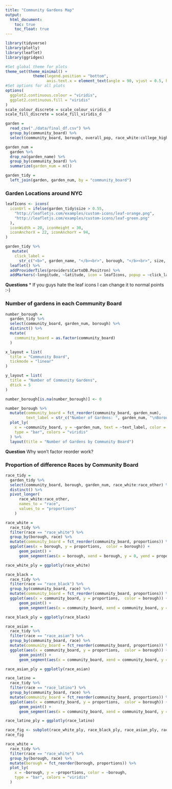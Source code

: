 ```yaml
---
title: "Community Gardens Map"
output: 
  html_document:
    toc: true
    toc_float: true
---
```


```r

library(tidyverse)
library(plotly)
library(leaflet)
library(ggridges)

#Set global theme for plots
theme_set(theme_minimal() + 
            theme(legend.position = "bottom", 
                  axis.text.x = element_text(angle = 90, vjust = 0.5, hjust = 1)))
#Set options for all plots
options(
  ggplot2.continuous.colour = "viridis",
  ggplot2.continuous.fill = "viridis"
)
scale_colour_discrete = scale_colour_viridis_d
scale_fill_discrete = scale_fill_viridis_d
```


```r
garden =
  read_csv("./data/final_df.csv") %>%
  group_by(community_board) %>%
  select(community_board, borough, overall_pop, race_white:college_higher, garden_name:longitude)

garden_num = 
  garden %>% 
  drop_na(garden_name) %>% 
  group_by(community_board) %>% 
  summarize(garden_num = n())

garden_tidy = 
  left_join(garden, garden_num, by = "community_board")

```


### Garden Locations around NYC 

```r
leafIcons <- icons(
  iconUrl = ifelse(garden_tidy$size > 0.55,
    "http://leafletjs.com/examples/custom-icons/leaf-orange.png",
    "http://leafletjs.com/examples/custom-icons/leaf-green.png"
  ),
  iconWidth = 20, iconHeight = 30,
  iconAnchorX = 22, iconAnchorY = 94,
)

garden_tidy %>%
   mutate(
    click_label =
      str_c("<b>", garden_name, "</b><br>", borough, "</b><br>", size, " acres")) %>% 
  leaflet() %>%
  addProviderTiles(providers$CartoDB.Positron) %>% 
  addMarkers(~longitude, ~latitude, icon = leafIcons, popup = ~click_label)

```

**Questions** 
  * If you guys hate the leaf icons I can change it to normal points :-)



### Number of gardens in each Community Board

```r
number_borough = 
  garden_tidy %>% 
  select(community_board, garden_num, borough) %>% 
  distinct() %>% 
  mutate(
    community_board = as.factor(community_board)
  )

x_layout = list(
  title = "Community Board",
  tickmode = "linear"
)

y_layout = list(
  title = "Number of Community Gardens",
  dtick = 5
)

number_borough[is.na(number_borough)] <- 0 

number_borough %>%
  mutate(community_board = fct_reorder(community_board, garden_num),
         text_label = str_c("Number of Gardens: ", garden_num, "\nBorough: ", borough)) %>% 
  plot_ly(
    x = ~community_board, y = ~garden_num, text = ~text_label, color = ~borough, 
    type = "bar", colors = "viridis"
  ) %>% 
  layout(title = "Number of Gardens by Community Board")
```
**Question** Why won't factor reorder work? 


### Proportion of difference Races by Community Board

```r

race_tidy = 
  garden_tidy %>% 
  select(community_board, borough, garden_num, race_white:race_other) %>% 
  distinct() %>% 
  pivot_longer(
      race_white:race_other,
      names_to = "race",
      values_to = "proportions"
    )

race_white = 
  race_tidy %>% 
  filter(race == "race_white") %>% 
  group_by(borough, race) %>% 
  mutate(community_board = fct_reorder(community_board, proportions)) %>% 
  ggplot(aes(x = borough, y = proportions,  color = borough)) +
      geom_point() +
      geom_segment(aes(x = borough, xend = borough, y = 0, yend = proportions))

race_white_ply = ggplotly(race_white)

race_black = 
  race_tidy %>% 
  filter(race == "race_black") %>% 
  group_by(community_board, race) %>% 
  mutate(community_board = fct_reorder(community_board, proportions)) %>% 
  ggplot(aes(x = community_board, y = proportions,  color = borough)) +
      geom_point() +
      geom_segment(aes(x = community_board, xend = community_board, y = 0, yend = proportions))

race_black_ply = ggplotly(race_black)

race_asian = 
  race_tidy %>% 
  filter(race == "race_asian") %>% 
  group_by(community_board, race) %>% 
  mutate(community_board = fct_reorder(community_board, proportions)) %>% 
  ggplot(aes(x = community_board, y = proportions,  color = borough)) +
      geom_point() +
      geom_segment(aes(x = community_board, xend = community_board, y = 0, yend = proportions))

race_asian_ply = ggplotly(race_asian)

race_latino = 
  race_tidy %>% 
  filter(race == "race_latino") %>% 
  group_by(community_board, race) %>% 
  mutate(community_board = fct_reorder(community_board, proportions)) %>% 
  ggplot(aes(x = community_board, y = proportions,  color = borough)) +
      geom_point() +
      geom_segment(aes(x = community_board, xend = community_board, y = 0, yend = proportions))

race_latino_ply = ggplotly(race_latino)

race_fig <- subplot(race_white_ply, race_black_ply, race_asian_ply, race_latino_ply, nrows = 2)
race_fig
```


```r
 
race_white = 
  race_tidy %>% 
  filter(race == "race_white") %>% 
  group_by(borough, race) %>% 
  mutate(borough = fct_reorder(borough, proportions)) %>% 
  plot_ly(
    x = ~borough, y = ~proportions, color = ~borough,
    type = "bar", colors = "viridis"
  )

```


